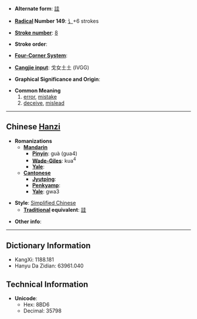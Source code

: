 * '''Alternate form''': [[詿]]

* '''[[Wiktionary:Chinese radical index| Radical]] Number 149''': [[Wiktionary:Chinese radical index 讠|讠]]+6 strokes

* '''[[Wiktionary:Chinese total strokes index|Stroke number]]''': [[Wiktionary:Chinese total strokes index 8|8]]

* '''Stroke order''': 

* '''[[Wiktionary:Chinese four corner index|Four-Corner System]]''': 

* '''[[Wiktionary:Chinese Cangjie index|Cangjie input]]''': 戈女土土 (IVGG)

* '''Graphical Significance and Origin''': 

* '''Common Meaning'''
*#[[error]], [[mistake]]
*# [[deceive]], [[mislead]]


----

== Chinese [[Hanzi]] ==

* '''Romanizations'''
** '''[[Mandarin]]'''
*** '''[[Pinyin]]''': guà (gua4)
*** '''[[Wade-Giles]]''': kua<sup>4</sup>
*** '''[[Yale]]''': 
** '''[[Cantonese]]'''
*** '''[[Jyutping]]''':
*** '''[[Penkyamp]]''': 
*** '''[[Yale]]''': gwa3

* '''Style''': [[Simplified Chinese]] 
** '''[[Traditional Chinese|Traditional]] equivalent''': [[詿]]

* '''Other info''': 

----

== Dictionary Information ==

* KangXi: 1188.181
* Hanyu Da Zidian: 63961.040

== Technical Information ==

* '''Unicode''':
** Hex: 8BD6
** Decimal: 35798